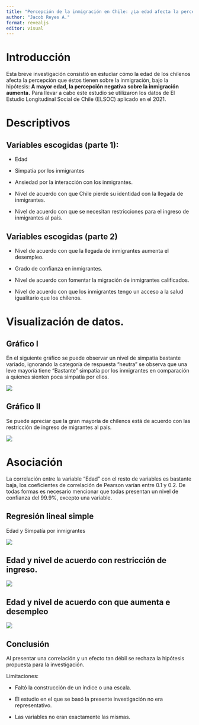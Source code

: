 ```yaml
---
title: "Percepción de la inmigración en Chile: ¿La edad afecta la percepción sobre la inmigración?"
author: "Jacob Reyes A."
format: revealjs
editor: visual
---
```


# Introducción

Esta breve investigación consistió en estudiar cómo la edad de los chilenos afecta la percepción que éstos tienen sobre la inmigración, bajo la hipótesis: **A mayor edad, la percepción negativa sobre la inmigración aumenta.** Para llevar a cabo este estudio se utilizaron los datos de El Estudio Longitudinal Social de Chile (ELSOC) aplicado en el 2021.

# Descriptivos

## Variables escogidas (parte 1):

-   Edad

-   Simpatía por los inmigrantes

-   Ansiedad por la interacción con los inmigrantes.

-   Nivel de acuerdo con que Chile pierde su identidad con la llegada de inmigrantes.

-   Nivel de acuerdo con que se necesitan restricciones para el ingreso de inmigrantes al país.

## Variables escogidas (parte 2)

-   Nivel de acuerdo con que la llegada de inmigrantes aumenta el desempleo.

-   Grado de confianza en inmigrantes.

-   Nivel de acuerdo con fomentar la migración de inmigrantes calificados.

-   Nivel de acuerdo con que los inmigrantes tengo un acceso a la salud igualitario que los chilenos.

# Visualización de datos.

## Gráfico I

En el siguiente gráfico se puede observar un nivel de simpatía bastante variado, ignorando la categoría de respuesta "neutra" se observa que una leve mayoría tiene "Bastante" simpatía por los inmigrantes en comparación a quienes sienten poca simpatía por ellos.

![](ipo/output/graph1.png) 

## Gráfico II

Se puede apreciar que la gran mayoría de chilenos está de acuerdo con las restricción de ingreso de migrantes al país.

![](ipo/output/graph2.png)

# Asociación

La correlación entre la variable "Edad" con el resto de variables es bastante baja, los coeficientes de correlación de Pearson varían entre 0.1 y 0.2. De todas formas es necesario mencionar que todas presentan un nivel de confianza del 99.9%, excepto una variable.

## Regresión lineal simple

Edad y Simpatía por inmigrantes

![](ipo/output/regresion1.png)

## Edad y nivel de acuerdo con restricción de ingreso.

![](ipo/output/regresion2.png)

## Edad y nivel de acuerdo con que aumenta e desempleo

![](ipo/output/regresion3.png)

## Conclusión

Al presentar una correlación y un efecto tan débil se rechaza la hipótesis propuesta para la investigación.

Limitaciones:

-   Faltó la construcción de un índice o una escala.

-   El estudio en el que se basó la presente investigación no era representativo.

-    Las variables no eran exactamente las mismas.

